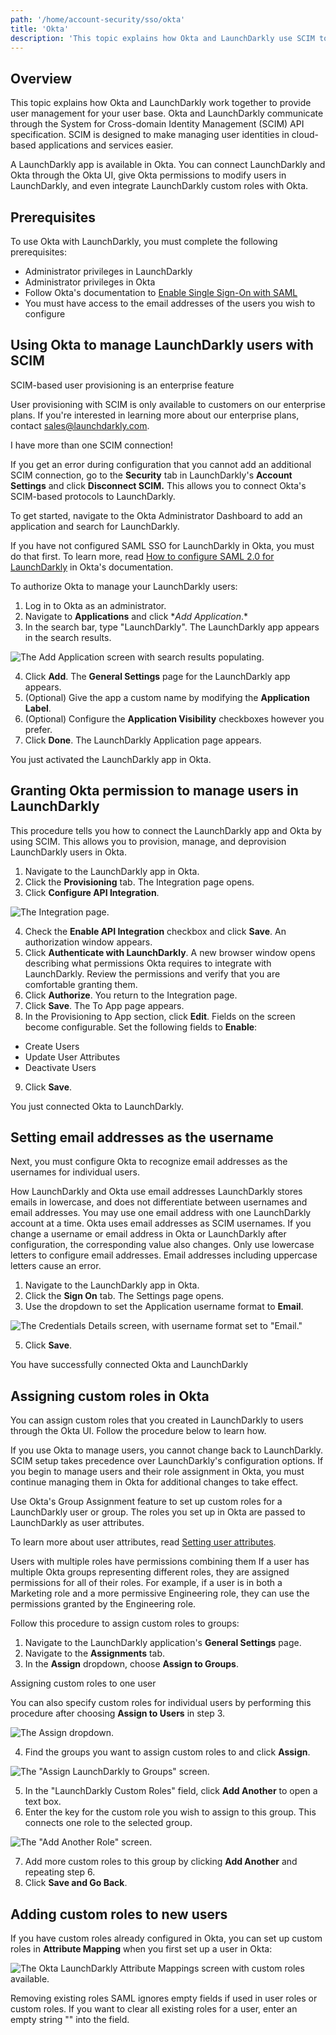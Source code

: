 ```yaml
---
path: '/home/account-security/sso/okta'
title: 'Okta'
description: 'This topic explains how Okta and LaunchDarkly use SCIM to provide user management. You can connect LaunchDarkly and Okta through the Okta UI, give Okta permissions to modify users in LaunchDarkly, and even integrate LaunchDarkly custom roles with Okta.'
---
```


## Overview

This topic explains how Okta and LaunchDarkly work together to provide user management for your user base. Okta and LaunchDarkly communicate through the System for Cross-domain Identity Management (SCIM) API specification. SCIM is designed to make managing user identities in cloud-based applications and services easier.

A LaunchDarkly app is available in Okta. You can connect LaunchDarkly and Okta through the Okta UI, give Okta permissions to modify users in LaunchDarkly, and even integrate LaunchDarkly custom roles with Okta.

## Prerequisites

To use Okta with LaunchDarkly, you must complete the following prerequisites:

- Administrator privileges in LaunchDarkly
- Administrator privileges in Okta
- Follow Okta's documentation to [Enable Single Sign-On with SAML](https://saml-doc.okta.com/SAML_Docs/How-to-Configure-SAML-2.0-for-LaunchDarkly.html)
- You must have access to the email addresses of the users you wish to configure

## Using Okta to manage LaunchDarkly users with SCIM

<Callout intent="info">
  <CalloutTitle>SCIM-based user provisioning is an enterprise feature</CalloutTitle>
  <CalloutDescription>

User provisioning with SCIM is only available to customers on our enterprise plans. If you're interested in learning
more about our enterprise plans, contact [sales@launchdarkly.com](mailto:sales@launchdarkly.com?Subject=Data%20Export).

  </CalloutDescription>
</Callout>

<Callout intent="alert">
  <CalloutTitle>I have more than one SCIM connection!</CalloutTitle>
  <CalloutDescription>

If you get an error during configuration that you cannot add an additional SCIM connection, go to the **Security**
tab in LaunchDarkly's **Account Settings** and click **Disconnect SCIM.** This allows you to connect Okta's
SCIM-based protocols to LaunchDarkly.

  </CalloutDescription>
</Callout>

To get started, navigate to the Okta Administrator Dashboard to add an application and search for LaunchDarkly.

If you have not configured SAML SSO for LaunchDarkly in Okta, you must do that first. To learn more, read [How to configure SAML 2.0 for LaunchDarkly](https://saml-doc.okta.com/SAML_Docs/How-to-Configure-SAML-2.0-for-LaunchDarkly.html) in Okta's documentation.

To authorize Okta to manage your LaunchDarkly users:

1. Log in to Okta as an administrator.
2. Navigate to **Applications** and click \*_Add Application_.\*
3. In the search bar, type "LaunchDarkly". The LaunchDarkly app appears in the search results.

![The **Add Application** screen with search results populating.](../../../../images/okta-ld-app.png)

4. Click **Add**. The **General Settings** page for the LaunchDarkly app appears.
5. (Optional) Give the app a custom name by modifying the **Application Label**.
6. (Optional) Configure the **Application Visibility** checkboxes however you prefer.
7. Click **Done**. The LaunchDarkly Application page appears.

You just activated the LaunchDarkly app in Okta.

## Granting Okta permission to manage users in LaunchDarkly

This procedure tells you how to connect the LaunchDarkly app and Okta by using SCIM. This allows you to provision, manage, and deprovision LaunchDarkly users in Okta.

1. Navigate to the LaunchDarkly app in Okta.
2. Click the **Provisioning** tab. The Integration page opens.
3. Click **Configure API Integration**.

![The Integration page.](../../../../images/okta-configure-api-integration.png)

4. Check the **Enable API Integration** checkbox and click **Save**. An authorization window appears.
5. Click **Authenticate with LaunchDarkly**. A new browser window opens describing what permissions Okta requires to integrate with LaunchDarkly. Review the permissions and verify that you are comfortable granting them.
6. Click **Authorize**. You return to the Integration page.
7. Click **Save**. The To App page appears.
8. In the Provisioning to App section, click **Edit**. Fields on the screen become configurable. Set the following fields to **Enable**:

- Create Users
- Update User Attributes
- Deactivate Users

9. Click **Save**.

You just connected Okta to LaunchDarkly.

## Setting email addresses as the username

Next, you must configure Okta to recognize email addresses as the usernames for individual users.

<Callout intent="info">
  <CalloutTitle>How LaunchDarkly and Okta use email addresses</CalloutTitle>
  <CalloutDescription>
    LaunchDarkly stores emails in lowercase, and does not differentiate between usernames and email addresses. You may
    use one email address with one LaunchDarkly account at a time. Okta uses email addresses as SCIM usernames. If you
    change a username or email address in Okta or LaunchDarkly after configuration, the corresponding value also
    changes. Only use lowercase letters to configure email addresses. Email addresses including uppercase letters cause
    an error.
  </CalloutDescription>
</Callout>

1. Navigate to the LaunchDarkly app in Okta.
2. Click the **Sign On** tab. The Settings page opens.
3. Use the dropdown to set the Application username format to **Email**.

![The Credentials Details screen, with username format set to "Email."](../../../../images/okta-username-format.png)

5. Click **Save**.

You have successfully connected Okta and LaunchDarkly

## Assigning custom roles in Okta

You can assign custom roles that you created in LaunchDarkly to users through the Okta UI. Follow the procedure below to learn how.

<Callout intent="info">
  <CalloutTitle>If you use Okta to manage users, you cannot change back to LaunchDarkly.</CalloutTitle>
  <CalloutDescription>
    SCIM setup takes precedence over LaunchDarkly's configuration options. If you begin to manage users and their role
    assignment in Okta, you must continue managing them in Okta for additional changes to take effect.
  </CalloutDescription>
</Callout>

Use Okta's Group Assignment feature to set up custom roles for a LaunchDarkly user or group. The roles you set up in Okta are passed to LaunchDarkly as user attributes.

To learn more about user attributes, read [Setting user attributes](/home/managing-users/user-attributes).

<Callout intent="alert">
  <CalloutTitle>Users with multiple roles have permissions combining them</CalloutTitle>
  <CalloutDescription>
    If a user has multiple Okta groups representing different roles, they are assigned permissions for all of their
    roles. For example, if a user is in both a Marketing role and a more permissive Engineering role, they can use the
    permissions granted by the Engineering role.
  </CalloutDescription>
</Callout>

Follow this procedure to assign custom roles to groups:

1. Navigate to the LaunchDarkly application's **General Settings** page.
2. Navigate to the **Assignments** tab.
3. In the **Assign** dropdown, choose **Assign to Groups**.

<Callout intent="info">
  <CalloutTitle>Assigning custom roles to one user</CalloutTitle>
  <CalloutDescription>

You can also specify custom roles for individual users by performing this procedure after choosing **Assign to
Users** in step 3.

  </CalloutDescription>
</Callout>

![The **Assign** dropdown.](../../../../images/okta-assignments-assign-dropdown.png)

4. Find the groups you want to assign custom roles to and click **Assign**.

![The "Assign LaunchDarkly to Groups" screen.](../../../../images/okta-assign-ld-to-groups.png)

5. In the "LaunchDarkly Custom Roles" field, click **Add Another** to open a text box.
6. Enter the key for the custom role you wish to assign to this group. This connects one role to the selected group.

![The "Add Another Role" screen.](../../../../images/okta-ld-custom-roles.png)

7. Add more custom roles to this group by clicking **Add Another** and repeating step 6.
8. Click **Save and Go Back**.

## Adding custom roles to new users

If you have custom roles already configured in Okta, you can set up custom roles in **Attribute Mapping** when you first set up a user in Okta:

![The Okta LaunchDarkly Attribute Mappings screen with custom roles available.](../../../../images/okta-ld-attribute-mappings.png)

<Callout intent="info">
  <CalloutTitle>Removing existing roles</CalloutTitle>
  <CalloutDescription>
    SAML ignores empty fields if used in user roles or custom roles. If you want to clear all existing roles for a user,
    enter an empty string "" into the field.
  </CalloutDescription>
</Callout>
